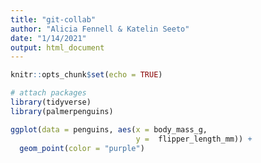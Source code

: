 ```yaml
---
title: "git-collab"
author: "Alicia Fennell & Katelin Seeto"
date: "1/14/2021"
output: html_document
---
```


```r
knitr::opts_chunk$set(echo = TRUE)

# attach packages
library(tidyverse)
library(palmerpenguins)
```

```r
ggplot(data = penguins, aes(x = body_mass_g,
                            y =  flipper_length_mm)) +
  geom_point(color = "purple")
```

